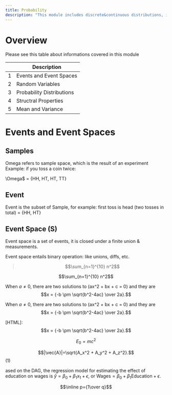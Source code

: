 ```yaml
---
title: Probability 
description: "This module includes discrete&continuous distributions, independence & conditioning, bayes rule, expectation & variance, law of large number, and central limit theorem"
---
```


# Overview
Please see this table about informations covered in this module

|        | Description                                                               |
| ------ | ------------------------------------------------------------------------- |
|  1     | Events and Event Spaces                                                   |
|  2     | Random Variables                                                          |
|  3     | Probability Distributions                                                 |
|  4     | Structral Properties                                                      |
|  5     | Mean and Variance                                                         |

# Events and Event Spaces

## Samples

Omega refers to sample space, which is the result of an experiment
Example: if you toss a coin twice:

\Omega$ = {HH, HT, HT, TT}

## Event

Event is the subset of Sample, for example: first toss is head (two tosses in total) = {HH, HT}

## Event Space (S)

Event space is a set of events, it is closed under a finite union & measurements.

Event space entails binary operation: like unions, diffs, etc.

> $$\sum_{n=1}^{10} n^2$$

$$\sum_{n=1}^{10} n^2$$


When $a \ne 0$, there are two solutions to \(ax^2 + bx + c = 0\) and they are
$$x = {-b \pm \sqrt{b^2-4ac} \over 2a}.$$

When $a \ne 0$, there are two solutions to \(ax^2 + bx + c = 0\) and they are
$$x = {-b \pm \sqrt{b^2-4ac} \over 2a}.$$


[HTML]: $$x = {-b \pm \sqrt{b^2-4ac} \over 2a}.$$

$$
E_0=mc^2
$$


$$|\vec{A}|=\sqrt{A_x^2 + A_y^2 + A_z^2}.$$(1)

ased on the DAG, the regression model for
estimating the effect of education on wages
is $\hat{y} = \beta_0 + \beta_1 x_1 + \epsilon$, or
$\text{Wages} = \beta_0 + \beta_1 \text{Education} + \epsilon$.


$$\inline p={1\over q}$$



